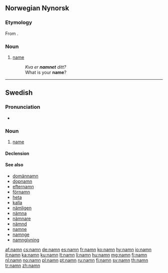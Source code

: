 {{also|nämn}}
==Norwegian Nynorsk==

===Etymology===
From {{etyl|non|nn}} {{term|nafn|lang=non}}.

===Noun===
{{nn-noun-n1}}

# [[name]]
#: ''Kva er '''namnet''' ditt?''
#: What is your '''name'''?

----

==Swedish==

===Pronunciation===
* {{audio|Sv-namn.ogg|audio}}

===Noun===
{{sv-noun|g=n}}

# [[name]]

====Declension====
{{sv-noun-n-zero}}

====See also====
* [[domännamn]]
* [[dopnamn]]
* [[efternamn]]
* [[förnamn]]
* [[heta]]
* [[kalla]]
* [[nämligen]]
* [[nämna]]
* [[nämnare]]
* [[nämnd]]
* [[namne]]
* [[namnge]]
* [[namngivning]]

[[af:namn]]
[[cs:namn]]
[[de:namn]]
[[es:namn]]
[[fr:namn]]
[[ko:namn]]
[[hy:namn]]
[[io:namn]]
[[it:namn]]
[[ka:namn]]
[[ku:namn]]
[[lt:namn]]
[[li:namn]]
[[hu:namn]]
[[mg:namn]]
[[fj:namn]]
[[nl:namn]]
[[no:namn]]
[[pl:namn]]
[[pt:namn]]
[[ru:namn]]
[[fi:namn]]
[[sv:namn]]
[[th:namn]]
[[tr:namn]]
[[zh:namn]]